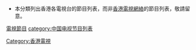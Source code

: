 {{Catnav|頁面分類|各種主題的頁面分類|依中国各省来作的分类|中国各省电视|香港電視}}
{{Catnav|頁面分類|列表|文化相關列表|娛樂列表|電視列表}}
{{Catnav|頁面分類|列表|文化相關列表|大眾媒體列表|電視列表}}
{{Catnav|頁面分類|列表|各國列表|中國相關列表|香港列表}}
{{Catnav|頁面分類|人类社会|科技|电视|電視列表}}
{{Catnav|頁面分類|人类社会|文化|电视|電視列表}}
{{Catnav|頁面分類|...|消費電子產品|电视|電視列表}}

{{不是|Category:香港電視網絡節目列表}}
*本分類列出香港各電視台的節目列表，而非[[香港電視網絡|香港電視網絡]]的節目列表，敬請留意。

[[Category:香港電視|Category:香港電視]]
[[category:香港娛樂相關列表|電視節目]]
[[category:中国电视节目列表|category:中国电视节目列表]]